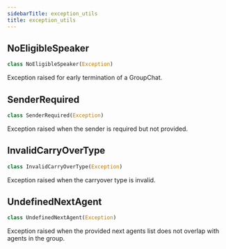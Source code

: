```yaml
---
sidebarTitle: exception_utils
title: exception_utils
---
```


## NoEligibleSpeaker

```python
class NoEligibleSpeaker(Exception)
```

Exception raised for early termination of a GroupChat.

## SenderRequired

```python
class SenderRequired(Exception)
```

Exception raised when the sender is required but not provided.

## InvalidCarryOverType

```python
class InvalidCarryOverType(Exception)
```

Exception raised when the carryover type is invalid.

## UndefinedNextAgent

```python
class UndefinedNextAgent(Exception)
```

Exception raised when the provided next agents list does not overlap with agents in the group.

